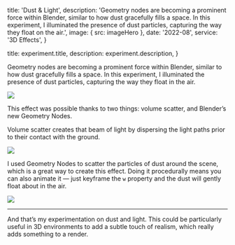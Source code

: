 
  title: 'Dust & Light',
  description:
    'Geometry nodes are becoming a prominent force within Blender, similar to how dust gracefully fills a space. In this experiment, I illuminated the presence of dust particles, capturing the way they float on the air.',
  image: { src: imageHero },
  date: '2022-08',
  service: '3D Effects',
}

  title: experiment.title,
  description: experiment.description,
}

Geometry nodes are becoming a prominent force within Blender, similar to how dust gracefully fills a space. In this experiment, I illuminated the presence of dust particles, capturing the way they float in the air.

![](./hero.png)

This effect was possible thanks to two things: volume scatter, and Blender’s new Geometry Nodes.

Volume scatter creates that beam of light by dispersing the light paths prior to their contact with the ground.

![](./closeup-1.png)

I used Geometry Nodes to scatter the particles of dust around the scene, which is a great way to create this effect. Doing it procedurally means you can also animate it — just keyframe the `w` property and the dust will gently float about in the air.

![](./closeup-2.png)

---

And that’s my experimentation on dust and light. This could be particularly useful in 3D environments to add a subtle touch of realism, which really adds something to a render.
